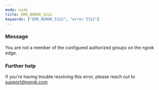 ```yaml
---
mode: wide
title: ERR_NGROK_5312
keywords: ["ERR_NGROK_5312", "error 5312"]
---
```


### Message

You are not a member of the configured authorized groups on the ngrok edge.

### Further help

If you're having trouble resolving this error, please reach out to [support@ngrok.com](mailto:support@ngrok.com?subject=Help%20with%20ERR_NGROK_5312)
